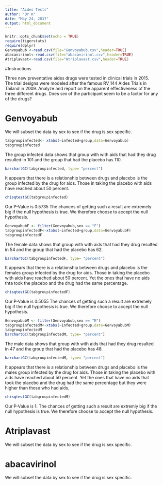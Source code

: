 ```yaml
---
title: "Aides Tests"
author: "Dr K"
date: "May 24, 2017"
output: html_document
---
```


```r
knitr::opts_chunk$set(echo = TRUE)
require(tigerstats)
require(dplyr)
Genvoyabub <-read.csv(file="Genvoyabub.csv",header=TRUE)
abacavirinol<-read.csv(file="abacavirinol.csv",header=TRUE)
Atriplavast<-read.csv(file="Atriplavast.csv",header=TRUE)
```

#Instructions

Three new preventative aides drugs were tested in clinical trials in 2015. The trial designs were modeled after the famous RV_144 Aides Trials in Tailand in 2009.  Analyze and report on the apparent effectiveness of the three different drugs. Does sex of the participant seem to be a factor for any of the drugs?


# Genvoyabub

We will subset the data by sex to see if the drug is sex specific.

```r
tabgroupinfected<- xtabs(~infected+group,data=Genvoyabub)
tabgroupinfected
```

  The group infected data shows that group with with aids that had they drug resulted in 101 and the group that had the placebo has 110.
```r
barchartGC(tabgroupinfected, type= "percent")
```

  It appears that there is a relationship between drugs and placebo is the group infected by the drug for aids. Those in taking the placebo with aids have reached about 50 percent.

```r
chisqtestGC(tabgroupinfected)
```

  Our P-Value is 0.5735 The chances of getting such a result are extremely big if the null hypothesis is true. We therefore choose to accept the null hypothesis.

```r
GenvoyabubF <- filter(Genvoyabub,sex == "F")
tabgroupinfectedF<-xtabs(~infected+group,data=GenvoyabubF)
tabgroupinfectedF
```

  The female data shows that group with with aids that had they drug resulted in 54 and the group that had the placebo has 62.
```r
barchartGC(tabgroupinfectedF, type= "percent")
```

   It appears that there is a relationship between drugs and placebo is the females group infected by the drug for aids. Those in taking the placebo with aids have reached about 50 percent. Yet the ones that have no aids thta took the placebo and the drug had the same percentage.
```r
chisqtestGC(tabgroupinfectedF)
```

  Our P-Value is 0.5055 The chances of getting such a result are extremely big if the null hypothesis is true. We therefore choose to accept the null hypothesis.

```r
GenvoyabubM <- filter(Genvoyabub,sex == "M")
tabgroupinfectedM<-xtabs(~infected+group,data=GenvoyabubM)
tabgroupinfectedM
barchartGC(tabgroupinfectedM, type= "percent")
```

  The male data shows that group with with aids that had they drug resulted in 47 and the group that had the placebo has 48.
```r
barchartGC(tabgroupinfectedM, type= "percent")
```

  It appears that there is a relationship between drugs and placebo is the males group infected by the drug for aids. Those in taking the placebo with aids have reached about 50 percent. Yet the ones that have no aids that took the placebo and the drug had the same percentage but they were higher than those who had aids.
```r
chisqtestGC(tabgroupinfectedM)
```

  Our P-Value is 1. The chances of getting such a result are extremly big if the null hypothesis is true. We therefore choose to accept the null hypothesis.

# Atriplavast

We will subset the data by sex to see if the drug is sex specific.



# abacavirinol

We will subset the data by sex to see if the drug is sex specific.






